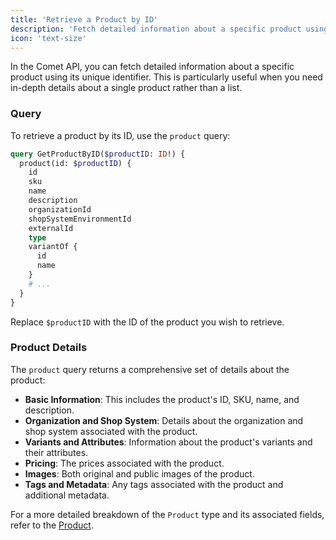 ```yaml
---
title: 'Retrieve a Product by ID'
description: 'Fetch detailed information about a specific product using its unique identifier in the Comet API.'
icon: 'text-size'
---
```


In the Comet API, you can fetch detailed information about a specific product using its unique identifier. This is particularly useful when you need in-depth details about a single product rather than a list.

### Query

To retrieve a product by its ID, use the `product` query:

```graphql
query GetProductByID($productID: ID!) {
  product(id: $productID) {
    id
    sku
    name
    description
    organizationId
    shopSystemEnvironmentId
    externalId
    type
    variantOf {
      id
      name
    }
    # ...
  }
}
```

Replace `$productID` with the ID of the product you wish to retrieve.

### Product Details

The `product` query returns a comprehensive set of details about the product:

- **Basic Information**: This includes the product's ID, SKU, name, and description.
- **Organization and Shop System**: Details about the organization and shop system associated with the product.
- **Variants and Attributes**: Information about the product's variants and their attributes.
- **Pricing**: The prices associated with the product.
- **Images**: Both original and public images of the product.
- **Tags and Metadata**: Any tags associated with the product and additional metadata.

For a more detailed breakdown of the `Product` type and its associated fields, refer to the [Product](https://studio.apollographql.com/public/CometAPI/variant/main/schema/reference/objects/Product).
